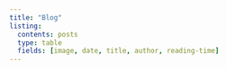 ```yaml
---
title: "Blog"
listing:
  contents: posts
  type: table
  fields: [image, date, title, author, reading-time]
---
```

